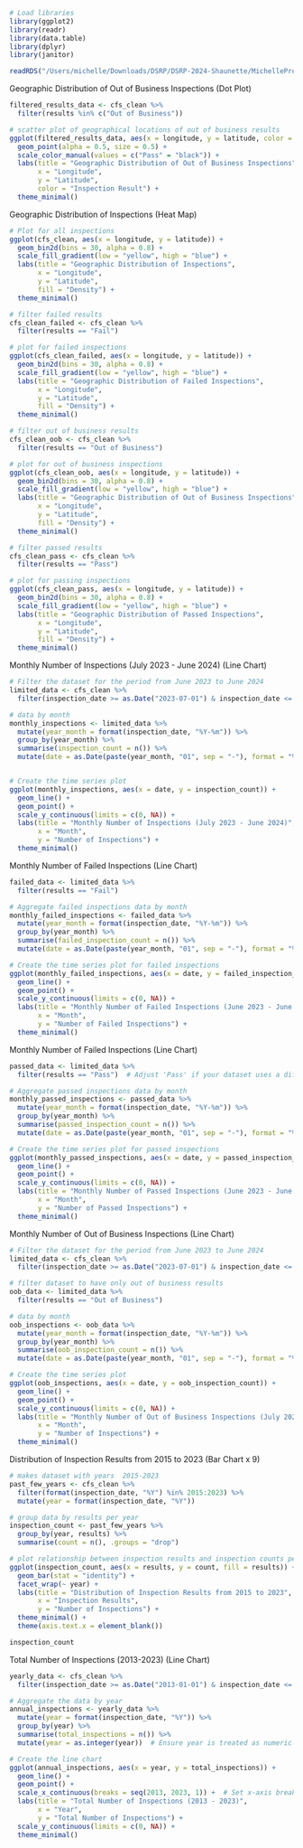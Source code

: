 ```r
# Load libraries
library(ggplot2)
library(readr)
library(data.table)
library(dplyr)
library(janitor)

readRDS("/Users/michelle/Downloads/DSRP/DSRP-2024-Shaunette/MichelleProject/cfs_clean.rds")
```

Geographic Distribution of Out of Business Inspections (Dot Plot)

```r
filtered_results_data <- cfs_clean %>%
  filter(results %in% c("Out of Business"))

# scatter plot of geographical locations of out of business results
ggplot(filtered_results_data, aes(x = longitude, y = latitude, color = results)) +
  geom_point(alpha = 0.5, size = 0.5) +
  scale_color_manual(values = c("Pass" = "black")) +
  labs(title = "Geographic Distribution of Out of Business Inspections",
       x = "Longitude",
       y = "Latitude",
       color = "Inspection Result") +
  theme_minimal()
```

Geographic Distribution of Inspections (Heat Map)

```r
# Plot for all inspections
ggplot(cfs_clean, aes(x = longitude, y = latitude)) +
  geom_bin2d(bins = 30, alpha = 0.8) +  
  scale_fill_gradient(low = "yellow", high = "blue") +
  labs(title = "Geographic Distribution of Inspections",
       x = "Longitude",
       y = "Latitude",
       fill = "Density") +
  theme_minimal()

# filter failed results
cfs_clean_failed <- cfs_clean %>%
  filter(results == "Fail")

# plot for failed inspections
ggplot(cfs_clean_failed, aes(x = longitude, y = latitude)) +
  geom_bin2d(bins = 30, alpha = 0.8) +  
  scale_fill_gradient(low = "yellow", high = "blue") +
  labs(title = "Geographic Distribution of Failed Inspections",
       x = "Longitude",
       y = "Latitude",
       fill = "Density") +
  theme_minimal()

# filter out of business results
cfs_clean_oob <- cfs_clean %>%
  filter(results == "Out of Business")

# plot for out of business inspections
ggplot(cfs_clean_oob, aes(x = longitude, y = latitude)) +
  geom_bin2d(bins = 30, alpha = 0.8) +  
  scale_fill_gradient(low = "yellow", high = "blue") +
  labs(title = "Geographic Distribution of Out of Business Inspections",
       x = "Longitude",
       y = "Latitude",
       fill = "Density") +
  theme_minimal()

# filter passed results
cfs_clean_pass <- cfs_clean %>%
  filter(results == "Pass")

# plot for passing inspections
ggplot(cfs_clean_pass, aes(x = longitude, y = latitude)) +
  geom_bin2d(bins = 30, alpha = 0.8) +  
  scale_fill_gradient(low = "yellow", high = "blue") +
  labs(title = "Geographic Distribution of Passed Inspections",
       x = "Longitude",
       y = "Latitude",
       fill = "Density") +
  theme_minimal()

```

Monthly Number of Inspections (July 2023 - June 2024) (Line Chart)

```r
# Filter the dataset for the period from June 2023 to June 2024
limited_data <- cfs_clean %>%
  filter(inspection_date >= as.Date("2023-07-01") & inspection_date <= as.Date("2024-06-30"))

# data by month
monthly_inspections <- limited_data %>%
  mutate(year_month = format(inspection_date, "%Y-%m")) %>%
  group_by(year_month) %>%
  summarise(inspection_count = n()) %>%
  mutate(date = as.Date(paste(year_month, "01", sep = "-"), format = "%Y-%m-%d"))


# Create the time series plot
ggplot(monthly_inspections, aes(x = date, y = inspection_count)) +
  geom_line() +
  geom_point() +
  scale_y_continuous(limits = c(0, NA)) +
  labs(title = "Monthly Number of Inspections (July 2023 - June 2024)",
       x = "Month",
       y = "Number of Inspections") +
  theme_minimal() 
```

Monthly Number of Failed Inspections (Line Chart)

```r
failed_data <- limited_data %>%
  filter(results == "Fail")  

# Aggregate failed inspections data by month
monthly_failed_inspections <- failed_data %>%
  mutate(year_month = format(inspection_date, "%Y-%m")) %>%
  group_by(year_month) %>%
  summarise(failed_inspection_count = n()) %>%
  mutate(date = as.Date(paste(year_month, "01", sep = "-"), format = "%Y-%m-%d"))

# Create the time series plot for failed inspections
ggplot(monthly_failed_inspections, aes(x = date, y = failed_inspection_count)) +
  geom_line() +
  geom_point() +
  scale_y_continuous(limits = c(0, NA)) +
  labs(title = "Monthly Number of Failed Inspections (June 2023 - June 2024)",
       x = "Month",
       y = "Number of Failed Inspections") +
  theme_minimal()
```

Monthly Number of Failed Inspections (Line Chart)

```r
passed_data <- limited_data %>%
  filter(results == "Pass")  # Adjust 'Pass' if your dataset uses a different value

# Aggregate passed inspections data by month
monthly_passed_inspections <- passed_data %>%
  mutate(year_month = format(inspection_date, "%Y-%m")) %>%
  group_by(year_month) %>%
  summarise(passed_inspection_count = n()) %>%
  mutate(date = as.Date(paste(year_month, "01", sep = "-"), format = "%Y-%m-%d"))

# Create the time series plot for passed inspections
ggplot(monthly_passed_inspections, aes(x = date, y = passed_inspection_count)) +
  geom_line() +
  geom_point() +
  scale_y_continuous(limits = c(0, NA)) +
  labs(title = "Monthly Number of Passed Inspections (June 2023 - June 2024)",
       x = "Month",
       y = "Number of Passed Inspections") +
  theme_minimal()
```

Monthly Number of Out of Business Inspections (Line Chart)

```r
# Filter the dataset for the period from June 2023 to June 2024
limited_data <- cfs_clean %>%
  filter(inspection_date >= as.Date("2023-07-01") & inspection_date <= as.Date("2024-06-30"))

# filter dataset to have only out of business results
oob_data <- limited_data %>%
  filter(results == "Out of Business")

# data by month
oob_inspections <- oob_data %>%
  mutate(year_month = format(inspection_date, "%Y-%m")) %>%
  group_by(year_month) %>%
  summarise(oob_inspection_count = n()) %>%
  mutate(date = as.Date(paste(year_month, "01", sep = "-"), format = "%Y-%m-%d"))

# Create the time series plot
ggplot(oob_inspections, aes(x = date, y = oob_inspection_count)) +
  geom_line() +
  geom_point() +
  scale_y_continuous(limits = c(0, NA)) +
  labs(title = "Monthly Number of Out of Business Inspections (July 2023 - June 2024)",
       x = "Month",
       y = "Number of Inspections") +
  theme_minimal()
```

Distribution of Inspection Results from 2015 to 2023 (Bar Chart x 9)

```r
# makes dataset with years  2015-2023
past_few_years <- cfs_clean %>%
  filter(format(inspection_date, "%Y") %in% 2015:2023) %>%
  mutate(year = format(inspection_date, "%Y"))

# group data by results per year
inspection_count <- past_few_years %>%
  group_by(year, results) %>%
  summarise(count = n(), .groups = "drop")

# plot relationship between inspection results and inspection counts per year
ggplot(inspection_count, aes(x = results, y = count, fill = results)) +
  geom_bar(stat = "identity") +
  facet_wrap(~ year) +
  labs(title = "Distribution of Inspection Results from 2015 to 2023",
       x = "Inspection Results",
       y = "Number of Inspections") +
  theme_minimal() +
  theme(axis.text.x = element_blank())

inspection_count
```

Total Number of Inspections (2013-2023) (Line Chart)

```r
yearly_data <- cfs_clean %>%
  filter(inspection_date >= as.Date("2013-01-01") & inspection_date <= as.Date("2023-12-31"))

# Aggregate the data by year
annual_inspections <- yearly_data %>%
  mutate(year = format(inspection_date, "%Y")) %>%
  group_by(year) %>%
  summarise(total_inspections = n()) %>%
  mutate(year = as.integer(year))  # Ensure year is treated as numeric

# Create the line chart
ggplot(annual_inspections, aes(x = year, y = total_inspections)) +
  geom_line() +
  geom_point() +
  scale_x_continuous(breaks = seq(2013, 2023, 1)) +  # Set x-axis breaks for each year
  labs(title = "Total Number of Inspections (2013 - 2023)",
       x = "Year",
       y = "Total Number of Inspections") +
  scale_y_continuous(limits = c(0, NA)) +
  theme_minimal()
```
